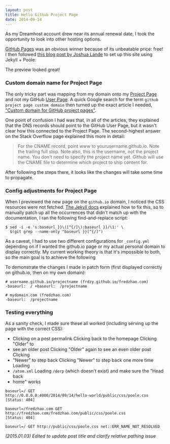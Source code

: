 ```yaml
---
layout: post
title: Hello Github Project Page
date: 2014-09-14
---
```


As my Dreamhost account drew near its annual renewal date, I took the
opportunity to look into other hosting options.

[GitHub Pages](https://pages.github.com/) was an obvious winner because of its
unbeatable price: free! I then followed [this blog post by Joshua
Lande](http://joshualande.com/jekyll-github-pages-poole/) to set up this site
using Jekyll + Poole.

<!-- more -->

The preview looked great!

### Custom domain name for Project Page

The only tricky part was mapping from my domain onto my [Project
Page](https://github.com/frdzy/fredzhao.com) and not my GitHub [User
Page](https://frdzy.github.io). A quick Google search for the term `github
project page custom domain` then turned up the exact article I needed, ["Custom
domain for GitHub project pages"](http://stackoverflow.com/questions/9082499/custom-domain-for-github-project-pages).

One point of confusion I had was that, in all of the articles, they explained
that the DNS records should point to the GitHub User Page, but it wasn't clear
how this connected to the Project Page. The second-highest answer on the Stack
Overflow page explained this more in detail:

> For the CNAME record, point www to yourusername.github.io. Note the trailing
> full stop. Note also, this is the username, not the project name. You don't
> need to specify the project name yet. Github will use the CNAME file to
> determine which project to ship content for.

After following the steps there, it looks like the changes will take some time
to propagate.

### Config adjustments for Project Page

When I previewed the new page on the `github.io` domain, I noticed the CSS
resources were not fetched. [The Jekyll docs](http://jekyllrb.com/docs/github-pages/#project-page-url-structure)
explained how to fix this, so to manually patch up all the occurrences that
didn't match up with the documentation, I ran the following find-and-replace
script:

```
$ sed -i -e 's:baseurl }}\([^{/]\):baseurl }}/\1:' \
  $(git grep --name-only "baseurl }}[^{/]")
```

As a caveat, I had to use two different configurations for `_config.yml`
depending on if I wanted the github.io page or my actual personal domain to
display correctly. My current working theory is that it's impossible to both, so
the main goal is to achieve the following

To demonstrate the changes I made in patch form (first displayed correctly on
github.io, then on my own domain):

```
# username.github.io/projectname (frdzy.github.io/fredzhao.com)
-baseurl:  / +baseurl:  /projectname

# mydomain.com (fredzhao.com)
-baseurl:  /projectname
```

### Testing everything

As a sanity check, I made sure these all worked (including serving up the page
with the correct CSS):

- Clicking on a post permalink Clicking back to the homepage Clicking "Older" to
- see an older post Clicking "Older" again to see an even older post Clicking
- "Newer" to step back Clicking "Newer" to step back one more time Loading
- `/atom.xml` Loading `/derp` (which doesn't exist) and make sure the "Head back
- home" works

```
baseurl=/ GET
http://0.0.0.0:4000/2014/09/14/hello-world/public/css/poole.css [Status: 404]

baseurl=/fredzhao.com GET http://fredzhao.com/fredzhao.com/public/css/poole.css
[Status: 404]

baseurl=/ GET http://public/css/poole.css net::ERR_NAME_NOT_RESOLVED
```

_(2015.01.03) Edited to update post title and clarify relative pathing issue_

